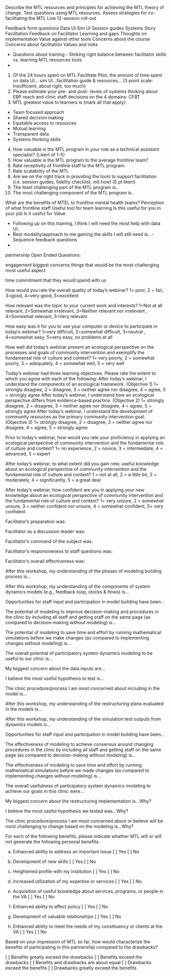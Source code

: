 Describe the MTL resources and principles for achieving the MTL theory of change.
Test questions using MTL resources.
Assess strategies for co-facilitating the MTL Live 12-session roll-out


Feedback form questions
Data UI
Sim UI
Session guides
Systems Story
Facilitation
Feedback on Facilitator
Learning and gaps
Thoughts on implementation
Value against other tools
Concerns about the course
Concerns about facilitation
Values and risks

- Questions about training - Striking right balance between facilitator skills vs. learning MTL resources tools
-

1. Of the 24 hours spent on MTL Facilitate Pilot, the amount of time spent on data UI... sim UI...facilitation guide & resources... (3 point scale: Insufficient, about right, too much)
2. Please esitmate your pre- and post- levels of systems thinking about EBP reach and clinic staff decisions on the 4 domains: CFBT
3. MTL greatest value to learners is (mark all that apply):
- Team focused approach
- Shared decision making
- Equitable access to resources
- Mutual learning
- Transparent data
- Systems thinking skills

4. How valuable is the MTL program in your role as a technical assistant specialist? (Likert of 1-5)
5. How valuable is the MTL program to the average frontline team?
6. Rate receptivity of frontline staff to the MTL program:
7. Rate scalability of the MTL 
8. Are we on the right track in providing the tools to support facilitation (i.e. session guides, fidelity checklist, mtl.how) (5 pt likert)
9. The least challenging part of the MTL program is..
10. The most challenging component of the MTL program is..

What are the benefits of MTEL to frontline mental health teams? 
Perception of what frontline staff
Useful tool for team learning
Is this useful for you in your job
Is it useful for 
Value 




- Following up on this training, I think I will need the most help with data UI..
- Best modality/approach to me gaining the skills I will still need is...- Sequence feedback questions
- 


partnership
Open Ended Questions:

engagement
biggest concerns
things that would be the most challenging
most useful aspect

time commitment that they would spend with us

How would you rate the overall quality of today's webinar?
1= poor, 2 = fair, 3=good, 4=very good, 5=excellent

How relevant was the topic to your current work and interests?
1=Not at all relevant, 2=Somewhat irrelevant, 3=Neither relevant nor irrelevant ,
4=Somewhat relevant, 5=Very relevant

How easy was it for you to use your computer or device to participate in today's webinar?
1=very difficult, 2=somewhat difficult, 3=neutral , 4=somewhat easy,
5=very easy, no problems at all

How well did today's webinar present an ecological perspective on the processes and goals of community intervention and exemplify the fundamental role of culture and context?
1= very poorly, 2 = somewhat poorly, 3 = adequately, 4 = somewhat well, 5 = very well

Today's webinar had three learning objectives. Please rate the extent to which you agree with each of the following:
After today’s webinar, I understand the components of an ecological framework. (Objective 1)
1= strongly disagree, 2 = disagree, 3 = neither agree nor disagree, 4 = agree, 5 = strongly agree
After today’s webinar, I understand how an ecological perspective differs from evidence-based practice. (Objective 2)
1= strongly disagree, 2 = disagree, 3 = neither agree nor disagree, 4 = agree, 5 = strongly agree
After today’s webinar, I understand the development of community resources as the primary community intervention goal. (Objective 3)
1= strongly disagree, 2 = disagree, 3 = neither agree nor disagree, 4 = agree, 5 = strongly agree

Prior to today’s webinar, how would you rate your proficiency in applying an ecological perspective of community intervention and the fundamental role of culture and context?
1= no experience, 2 = novice, 3 = intermediate, 4 = advanced, 5 = expert

After today’s webinar, to what extent did you gain new, useful knowledge about an ecological perspective of community intervention and the fundamental role of culture and context?
1 = not at all, 2 = a little bit, 3 = moderately, 4 = significantly, 5 = a great deal

After today’s webinar, how confident are you in applying your new knowledge about an ecological perspective of community intervention and the fundamental role of culture and context?
1= very unsure, 2 = somewhat unsure, 3 = neither confident nor unsure,
4 = somewhat confident, 5= very confident

Facilitator’s preparation was:

Facilitator as a discussion leader was:

Facilitator’s command of the subject was: 

Facilitator’s responsiveness to staff questions was: 

Facilitator’s overall effectiveness was: 

After this workshop, my understanding of the phases of modeling building
process is… 

After this workshop, my understanding of the components of system
dynamics models (e.g., feedback loop, stocks & flows) is…

Opportunities for staff input and participation in model building have
been…


The potential of modeling to improve decision-making and procedures in
the clinic by including all staff and getting staff on the same page (as
compared to decision-making without modeling) is…

The potential of modeling to save time and effort by running mathematical
simulations before we make changes (as compared to implementing
changes without modeling) is…

The overall potential of participatory system dynamics modeling to be
useful to our clinic is… 

My biggest concern about the data inputs are…

I believe the most useful hypothesis to test is...


The clinic procedure/process I am most concerned about including in the
model is…

After this workshop, my understanding of the restructuring plans
evaluated in the models is… 

After this workshop, my understanding of the simulation test outputs
from dynamics models is… 

Opportunities for staff input and participation in model building have
been… 

The effectiveness of modeling to achieve consensus around changing
procedures in the clinic by including all staff and getting staff on the same
page (as compared to decision-making without modeling) is…

The effectiveness of modeling to save time and effort by running
mathematical simulations before we made changes (as compared to
implementing changes without modeling) is…

The overall usefulness of participatory system dynamics modeling to
achieve our goals in this clinic were… 

My biggest concern about the restructuring implementation is…Why?

I believe the most useful hypothesis we tested was...Why?

The clinic procedure/process I am most concerned about or believe will
be most challenging to change based on the modeling is…Why?

For each of the following benefits, please indicate whether MTL will or will not generate the following personal benefits:

a. Enhanced ability to address an important issue
[ ] Yes
[ ] No

b. Development of new skills
[ ] Yes
[ ] No

c. Heightened profile with my institution
[ ] Yes
[ ] No

d. Increased utilization of my expertise or services
[ ] Yes
[ ] No

e. Acquisition of useful knowledge about services, programs, or people in the VA
[ ] Yes
[ ] No

f. Enhanced ability to affect policy
[ ] Yes
[ ] No

g. Development of valuable relationships
[ ] Yes
[ ] No

h. Enhanced ability to meet the needs of my constituency or clients at the VA
[ ] Yes
[ ] No

Based on your impression of MTL so far, how would characterize the benefits of participating in this partnership compared to the drawbacks?

[ ] Benefits greatly exceed the drawbacks
[ ] Benefits exceed the drawbacks
[ ] Benefits and drawbacks are about equal
[ ] Drawbacks exceed the benefits
[ ] Drawbacks greatly exceed the benefits
